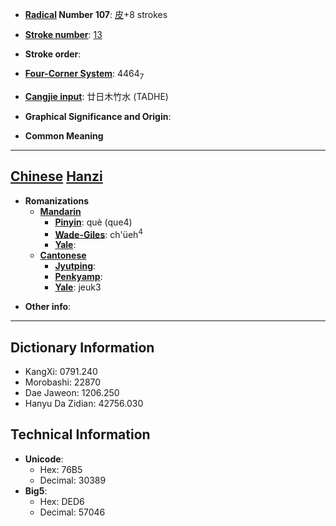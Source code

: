 * '''[[Wiktionary:Chinese radical index| Radical]] Number 107''': [[Wiktionary:Chinese radical index 皮|皮]]+8 strokes

* '''[[Wiktionary:Chinese total strokes index|Stroke number]]''': [[Wiktionary:Chinese total strokes index 13|13]]

* '''Stroke order''': 

* '''[[Wiktionary:Chinese four corner index|Four-Corner System]]''': 4464<sub>7</sub>

* '''[[Wiktionary:Chinese Cangjie index|Cangjie input]]''': 廿日木竹水 (TADHE)

* '''Graphical Significance and Origin''': 

* '''Common Meaning'''

----

== [[Chinese]] [[Hanzi]] ==

* '''Romanizations'''
** '''[[Mandarin]]'''
*** '''[[Pinyin]]''': què (que4)
*** '''[[Wade-Giles]]''': ch'üeh<sup>4</sup>
*** '''[[Yale]]''': 
** '''[[Cantonese]]'''
*** '''[[Jyutping]]''':
*** '''[[Penkyamp]]''': 
*** '''[[Yale]]''': jeuk3

* '''Other info''': 

----

== Dictionary Information ==

* KangXi: 0791.240
* Morobashi: 22870
* Dae Jaweon: 1206.250
* Hanyu Da Zidian: 42756.030

== Technical Information ==

* '''Unicode''':
** Hex: 76B5
** Decimal: 30389
* '''Big5''':
** Hex: DED6
** Decimal: 57046